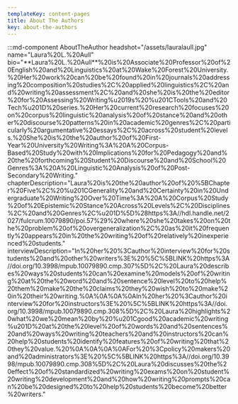 ```yaml
---
templateKey: content-pages
title: About The Authors
key: about-the-authors
---
```

:::md-component AboutTheAuthor headshot="/assets/lauralaull\.jpg" name="Laura%20L\.%20Aull" bio="\*\*Laura%20L\.%20Aull\*\*%20is%20Associate%20Professor%20of%20English%20and%20Linguistics%20at%20Wake%20Forest%20University\.%20Her%20work%20can%20be%20found%20in%20journals%20addressing%20composition%20studies%2C%20applied%20linguistics%2C%20and%20writing%20assessment%2C%20and%20she%20is%20the%20editor%20for%20Assessing%20Writing%u2019s%20%u201CTools%20and%20Tech%u201D%20series\.%20Her%20current%20research%20focuses%20on%20corpus%20linguistic%20analysis%20of%20stance%20and%20other%20discourse%20patterns%20in%20academic%20genres%2C%20particularly%20argumentative%20essays%2C%20across%20student%20levels\.%20She%20is%20the%20author%20of%20First-Year%20University%20Writing%3A%20A%20Corpus-Based%20Study%20with%20Implications%20for%20Pedagogy%20and%20the%20forthcoming%20Student%20Discourse%20and%20School%20Genres%3A%20A%20Linguistic%20Analysis%20of%20Post-Secondary%20Writing\." chapterDescription="Laura%20is%20the%20author%20of%20%5BChapter%20Five%2C%20%u201CGenerality%20and%20Certainty%20in%20Undergraduate%20Writing%20Over%20Time%3A%20A%20Corpus%20Study%20of%20Epistemic%20Stance%20Across%20Levels%2C%20Disciplines%2C%20and%20Genres%2C%u201D%5D%28https%3A//hdl\.handle\.net/2027/fulcrum\.10079890/poi\.57%29%20where%20she%20takes%20on%20the%20problem%20of%20overgeneralization%2C%20as%20it%20frequently%20appears%20in%20the%20writing%20of%20relatively%20inexperienced%20students\." interviewDescription="In%20her%20%3Cauthor%20interview%20for%20students%20and%20other%20writers%3E%20%5C%5BLINK%20https%3A//doi\.org/10\.3998/mpub\.10079890\.cmp\.307%5D%2C%20Laura%20describes%20ways%20students%20can%20examine%20models%20of%20writing%20at%20the%20word%20and%20sentence%20level%20to%20help%20them%20make%20the%20claims%20they%20wish%20to%20make%20in%20their%20writing\.%0A%0A%0A%0AIn%20her%20%3Cauthor%20interview%20for%20instructors%3E%20%5C%5BLINK%20https%3A//doi\.org/10\.3998/mpub\.10079890\.cmp\.308%5D%2C%20Laura%20highlights%20what%20we%20mean%20by%20%u201Cgood%20academic%20writing%u201D%20at%20the%20level%20of%20words%20and%20sentences%20and%20ways%20writing%20teachers%20and%20instructors%20can%20help%20students%20identify%20features%20of%20writing%20that%20they%20value\.%20%0A%0A%0A%0AFor%20%3Cpolicy%20makers%20and%20administrators%3E%20%5C%5BLINK%20https%3A//doi\.org/10\.3998/mpub\.10079890\.cmp\.308%5D%2C%20Laura%20discusses%20the%20effect%20of%20standardized%20writing%20exams%20on%20student%20writing%20development%20and%20how%20writing%20prompts%20can%20be%20designed%20to%20help%20students%20become%20better%20writers\."
